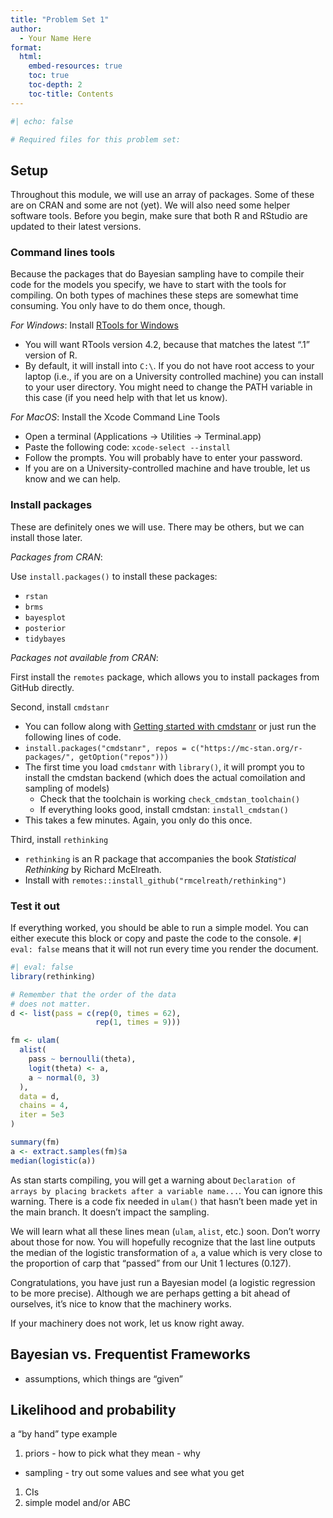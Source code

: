 ```yaml
---
title: "Problem Set 1"
author:
  - Your Name Here
format: 
  html:
    embed-resources: true
    toc: true
    toc-depth: 2
    toc-title: Contents
---
```


```r
#| echo: false

# Required files for this problem set:

```

## Setup

Throughout this module, we will use an array of packages. Some of these are on CRAN and some are not (yet). We will also need some helper software tools. Before you begin, make sure that both R and RStudio are updated to their latest versions.


### Command lines tools

Because the packages that do Bayesian sampling have to compile their code for the models you specify, we have to start with the tools for compiling. On both types of machines these steps are somewhat time consuming. You only have to do them once, though.

*For Windows*: Install [RTools for Windows](https://cran.r-project.org/bin/windows/Rtools/rtools42/rtools.html)

- You will want RTools version 4.2, because that matches the latest ".1" version of R.
- By default, it will install into `C:\`. If you do not have root access to your laptop (i.e., if you are on a University controlled machine) you can install to your user directory. You might need to change the PATH variable in this case (if you need help with that let us know).

*For MacOS*: Install the Xcode Command Line Tools

- Open a terminal (Applications -> Utilities -> Terminal.app)
- Paste the following code: `xcode-select --install`
- Follow the prompts. You will probably have to enter your password.
- If you are on a University-controlled machine and have trouble, let us know and we can help.


### Install packages

These are definitely ones we will use. There may be others, but we can install those later.

*Packages from CRAN*:

Use `install.packages()` to install these packages:

- `rstan`
- `brms`
- `bayesplot`
- `posterior`
- `tidybayes`

*Packages not available from CRAN*:

First install the `remotes` package, which allows you to install packages from GitHub directly.

Second, install `cmdstanr`

- You can follow along with [Getting started with cmdstanr](https://mc-stan.org/cmdstanr/articles/cmdstanr.html) or just run the following lines of code.
- `install.packages("cmdstanr", repos = c("https://mc-stan.org/r-packages/", getOption("repos")))`
- The first time you load `cmdstanr` with `library()`, it will prompt you to install the cmdstan backend (which does the actual comoilation and sampling of models)
    - Check that the toolchain is working `check_cmdstan_toolchain()`
    - If everything looks good, install cmdstan: `install_cmdstan()`
- This takes a few minutes. Again, you only do this once.

Third, install `rethinking`

- `rethinking` is an R package that accompanies the book *Statistical Rethinking* by Richard McElreath.
- Install with `remotes::install_github("rmcelreath/rethinking")`


### Test it out

If everything worked, you should be able to run a simple model. You can either execute this block or copy and paste the code to the console. `#| eval: false` means that it will not run every time you render the document.

```r
#| eval: false
library(rethinking)

# Remember that the order of the data
# does not matter.
d <- list(pass = c(rep(0, times = 62),
                   rep(1, times = 9)))

fm <- ulam(
  alist(
    pass ~ bernoulli(theta),
    logit(theta) <- a,
    a ~ normal(0, 3)
  ),
  data = d,
  chains = 4,
  iter = 5e3
)

summary(fm)
a <- extract.samples(fm)$a
median(logistic(a))
```

As stan starts compiling, you will get a warning about `Declaration of arrays by placing brackets after a variable name...`. You can ignore this warning. There is a code fix needed in `ulam()` that hasn't been made yet in the main branch. It doesn't impact the sampling.

We will learn what all these lines mean (`ulam`, `alist`, etc.) soon. Don't worry about those for now. You will hopefully recognize that the last line outputs the median of the logistic transformation of `a`, a value which is very close to the proportion of carp that "passed" from our Unit 1 lectures (0.127). 

Congratulations, you have just run a Bayesian model (a logistic regression to be more precise). Although we are perhaps getting a bit ahead of ourselves, it's nice to know that the machinery works.

If your machinery does not work, let us know right away.


## Bayesian vs. Frequentist Frameworks


  - assumptions, which things are "given"


## Likelihood and probability

a "by hand" type example


1. priors - how to pick what they mean - why
  - sampling - try out some values and see what you get
1. CIs
1. simple model and/or ABC








